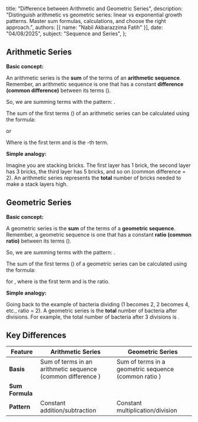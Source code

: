   title: "Difference between Arithmetic and Geometric Series",
  description: "Distinguish arithmetic vs geometric series: linear vs exponential growth patterns. Master sum formulas, calculations, and choose the right approach.",
  authors: [{ name: "Nabil Akbarazzima Fatih" }],
  date: "04/08/2025",
  subject: "Sequence and Series",
};

## Arithmetic Series

**Basic concept:**

An arithmetic series is the **sum** of the terms of an **arithmetic sequence**. Remember, an arithmetic sequence is one that has a constant **difference (common difference)** between its terms (<InlineMath math="b" />).

So, we are summing terms with the pattern: <InlineMath math="a, a+b, a+2b, a+3b, \dots" />.

The sum of the first <InlineMath math="n" /> terms (<InlineMath math="S_n" />) of an arithmetic series can be calculated using the formula:

<BlockMath math="S_n = \frac{n}{2}(2a + (n-1)b)" />

or

<BlockMath math="S_n = \frac{n}{2}(a + U_n)" />

Where <InlineMath math="a" /> is the first term and <InlineMath math="U_n" /> is the <InlineMath math="n" />-th term.

**Simple analogy:**

Imagine you are stacking bricks. The first layer has 1 brick, the second layer has 3 bricks, the third layer has 5 bricks, and so on (common difference = 2). An arithmetic series represents the **total** number of bricks needed to make a stack <InlineMath math="n" /> layers high.

## Geometric Series

**Basic concept:**

A geometric series is the **sum** of the terms of a **geometric sequence**. Remember, a geometric sequence is one that has a constant **ratio (common ratio)** between its terms (<InlineMath math="r" />).

So, we are summing terms with the pattern: <InlineMath math="a, ar, ar^2, ar^3, \dots" />.

The sum of the first <InlineMath math="n" /> terms (<InlineMath math="S_n" />) of a geometric series can be calculated using the formula:

<BlockMath math="S_n = \frac{a(r^n - 1)}{r-1}" />

for <InlineMath math="r \neq 1" />, where <InlineMath math="a" /> is the first term and <InlineMath math="r" /> is the ratio.

**Simple analogy:**

Going back to the example of bacteria dividing (1 becomes 2, 2 becomes 4, etc., ratio = 2). A geometric series is the **total** number of bacteria after <InlineMath math="n" /> divisions. For example, the total number of bacteria after 3 divisions is <InlineMath math="1 + 2 + 4 = 7" />.

## Key Differences

| Feature                                   | Arithmetic Series                                                                  | Geometric Series                                                            |
| ----------------------------------------- | ---------------------------------------------------------------------------------- | --------------------------------------------------------------------------- |
| **Basis**                                 | Sum of terms in an arithmetic sequence (common difference <InlineMath math="b" />) | Sum of terms in a geometric sequence (common ratio <InlineMath math="r" />) |
| **Sum Formula <InlineMath math="S_n" />** | <InlineMath math="\frac{n}{2}(2a + (n-1)b)" />                                     | <InlineMath math="\frac{a(r^n - 1)}{r-1}" />                                |
| **Pattern**                               | Constant addition/subtraction                                                      | Constant multiplication/division                                            |
